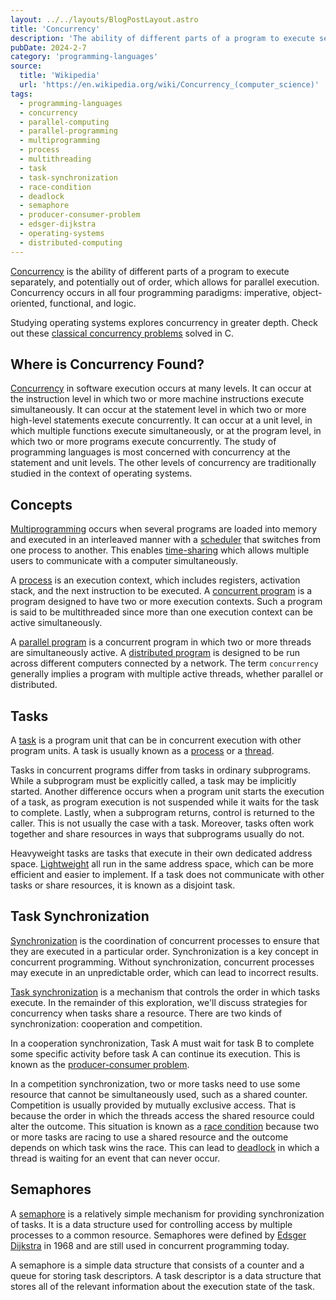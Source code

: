 ```yaml
---
layout: ../../layouts/BlogPostLayout.astro
title: 'Concurrency'
description: 'The ability of different parts of a program to execute separately, and potentially out of order, which allows for parallel execution.'
pubDate: 2024-2-7
category: 'programming-languages'
source:
  title: 'Wikipedia'
  url: 'https://en.wikipedia.org/wiki/Concurrency_(computer_science)'
tags:
  - programming-languages
  - concurrency
  - parallel-computing
  - parallel-programming
  - multiprogramming
  - process
  - multithreading
  - task
  - task-synchronization
  - race-condition
  - deadlock
  - semaphore
  - producer-consumer-problem
  - edsger-dijkstra
  - operating-systems
  - distributed-computing
---
```


[Concurrency](<https://en.wikipedia.org/wiki/Concurrency_(computer_science)>) is the ability of different parts of a program to execute separately, and potentially out of order, which allows for parallel execution. Concurrency occurs in all four programming paradigms: imperative, object-oriented, functional, and logic.

Studying operating systems explores concurrency in greater depth. Check out these [classical concurrency problems](https://github.com/ztbochanski/classical-concurrency-problems) solved in C.

## Where is Concurrency Found?

[Concurrency](<https://en.wikipedia.org/wiki/Concurrency_(computer_science)>) in software execution occurs at many levels. It can occur at the instruction level in which two or more machine instructions execute simultaneously. It can occur at the statement level in which two or more high-level statements execute concurrently. It can occur at a unit level, in which multiple functions execute simultaneously, or at the program level, in which two or more programs execute concurrently. The study of programming languages is most concerned with concurrency at the statement and unit levels. The other levels of concurrency are traditionally studied in the context of operating systems.

## Concepts

[Multiprogramming](https://en.wikipedia.org/wiki/Computer_multitasking#Multiprogramming) occurs when several programs are loaded into memory and executed in an interleaved manner with a [scheduler](<https://en.wikipedia.org/wiki/Scheduling_(computing)#SCHEDULER>) that switches from one process to another. This enables [time-sharing](https://en.wikipedia.org/wiki/Time-sharing) which allows multiple users to communicate with a computer simultaneously.

A [process](<https://en.wikipedia.org/wiki/Process_(computing)>) is an execution context, which includes registers, activation stack, and the next instruction to be executed. A [concurrent program](https://en.wikipedia.org/wiki/Concurrent_computing) is a program designed to have two or more execution contexts. Such a program is said to be multithreaded since more than one execution context can be active simultaneously.

A [parallel program](https://en.wikipedia.org/wiki/Parallel_computing) is a concurrent program in which two or more threads are simultaneously active. A [distributed program](https://en.wikipedia.org/wiki/Distributed_computing) is designed to be run across different computers connected by a network. The term `concurrency` generally implies a program with multiple active threads, whether parallel or distributed.

## Tasks

A [task](<https://en.wikipedia.org/wiki/Task_(computing)>) is a program unit that can be in concurrent execution with other program units. A task is usually known as a [process](<https://en.wikipedia.org/wiki/Process_(computing)>) or a [thread](<https://en.wikipedia.org/wiki/Thread_(computing)>).

Tasks in concurrent programs differ from tasks in ordinary subprograms. While a subprogram must be explicitly called, a task may be implicitly started. Another difference occurs when a program unit starts the execution of a task, as program execution is not suspended while it waits for the task to complete. Lastly, when a subprogram returns, control is returned to the caller. This is not usually the case with a task. Moreover, tasks often work together and share resources in ways that subprograms usually do not.

Heavyweight tasks are tasks that execute in their own dedicated address space. [Lightweight](https://en.wikipedia.org/wiki/Light-weight_process) all run in the same address space, which can be more efficient and easier to implement. If a task does not communicate with other tasks or share resources, it is known as a disjoint task.

## Task Synchronization

[Synchronization](<https://en.wikipedia.org/wiki/Synchronization_(computer_science)>) is the coordination of concurrent processes to ensure that they are executed in a particular order. Synchronization is a key concept in concurrent programming. Without synchronization, concurrent processes may execute in an unpredictable order, which can lead to incorrect results.

[Task synchronization](<https://en.wikipedia.org/wiki/Synchronization_(computer_science)#Thread_or_process_synchronization>) is a mechanism that controls the order in which tasks execute. In the remainder of this exploration, we'll discuss strategies for concurrency when tasks share a resource. There are two kinds of synchronization: cooperation and competition.

In a cooperation synchronization, Task A must wait for task B to complete some specific activity before task A can continue its execution. This is known as the [producer-consumer problem](https://en.wikipedia.org/wiki/Producer–consumer_problem).

In a competition synchronization, two or more tasks need to use some resource that cannot be simultaneously used, such as a shared counter. Competition is usually provided by mutually exclusive access. That is because the order in which the threads access the shared resource could alter the outcome. This situation is known as a [race condition](https://en.wikipedia.org/wiki/Race_condition) because two or more tasks are racing to use a shared resource and the outcome depends on which task wins the race. This can lead to [deadlock](https://en.wikipedia.org/wiki/Deadlock) in which a thread is waiting for an event that can never occur.

## Semaphores

A [semaphore](<https://en.wikipedia.org/wiki/Semaphore_(programming)>) is a relatively simple mechanism for providing synchronization of tasks. It is a data structure used for controlling access by multiple processes to a common resource. Semaphores were defined by [Edsger Dijkstra](https://en.wikipedia.org/wiki/Edsger_W._Dijkstra) in 1968 and are still used in concurrent programming today.

A semaphore is a simple data structure that consists of a counter and a queue for storing task descriptors. A task descriptor is a data structure that stores all of the relevant information about the execution state of the task.
